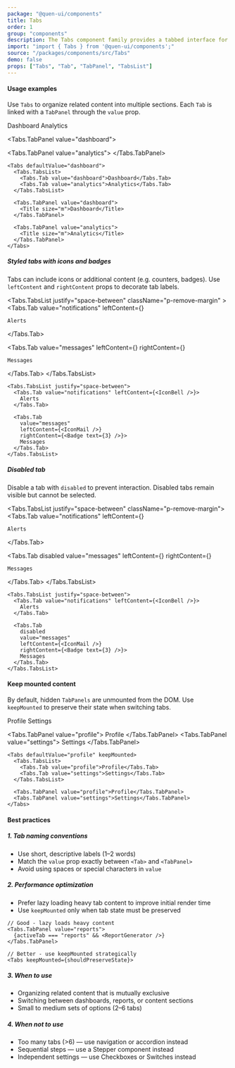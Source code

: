 ```yaml
---
package: "@quen-ui/components"
title: Tabs
order: 1
group: "components"
description: The Tabs component family provides a tabbed interface for content organization. Features include keyboard navigation, customizable tab headers, and efficient rendering with lazy-load support. Ideal for dashboards, settings panels, and content sections.
import: "import { Tabs } from '@quen-ui/components';"
source: "/packages/components/src/Tabs"
demo: false
props: ["Tabs", "Tab", "TabPanel", "TabsList"]
---
```



#### Usage examples

Use `Tabs` to organize related content into multiple sections. Each `Tab` is linked with a `TabPanel` through the `value` prop.

<Tabs defaultValue="dashboard">
  <Tabs.TabsList className="p-remove-margin">
    <Tabs.Tab value="dashboard">Dashboard</Tabs.Tab>
    <Tabs.Tab value="analytics">Analytics</Tabs.Tab>
  </Tabs.TabsList>

<Tabs.TabPanel value="dashboard">
  <Title size="m">Dashboard</Title>
</Tabs.TabPanel>

  <Tabs.TabPanel value="analytics">
    <Title size="m">Analytics</Title>
  </Tabs.TabPanel>
</Tabs>

```tsx
<Tabs defaultValue="dashboard">
  <Tabs.TabsList>
    <Tabs.Tab value="dashboard">Dashboard</Tabs.Tab>
    <Tabs.Tab value="analytics">Analytics</Tabs.Tab>
  </Tabs.TabsList>

  <Tabs.TabPanel value="dashboard">
    <Title size="m">Dashboard</Title>
  </Tabs.TabPanel>

  <Tabs.TabPanel value="analytics">
    <Title size="m">Analytics</Title>
  </Tabs.TabPanel>
</Tabs>
```

##### Styled tabs with icons and badges

Tabs can include icons or additional content (e.g. counters, badges). Use `leftContent` and `rightContent` props to decorate tab labels.

<Tabs.TabsList justify="space-between" className="p-remove-margin" >
  <Tabs.Tab
    value="notifications"
    leftContent={<IconBell />}
  >
    Alerts
  </Tabs.Tab>

  <Tabs.Tab
    value="messages"
    leftContent={<IconMail />}
    rightContent={<Badge text={3} />}
  >
    Messages
  </Tabs.Tab>
</Tabs.TabsList>

```tsx
<Tabs.TabsList justify="space-between">
  <Tabs.Tab value="notifications" leftContent={<IconBell />}>
    Alerts
  </Tabs.Tab>

  <Tabs.Tab
    value="messages"
    leftContent={<IconMail />}
    rightContent={<Badge text={3} />}>
    Messages
  </Tabs.Tab>
</Tabs.TabsList>
```

##### Disabled tab

Disable a tab with `disabled` to prevent interaction. Disabled tabs remain visible but cannot be selected.

<Tabs.TabsList justify="space-between" className="p-remove-margin">
  <Tabs.Tab
    value="notifications"
    leftContent={<IconBell />}
  >
    Alerts
  </Tabs.Tab>

  <Tabs.Tab
    disabled
    value="messages"
    leftContent={<IconMail />}
    rightContent={<Badge text={3} />}
  >
    Messages
  </Tabs.Tab>
</Tabs.TabsList>

```tsx
<Tabs.TabsList justify="space-between">
  <Tabs.Tab value="notifications" leftContent={<IconBell />}>
    Alerts
  </Tabs.Tab>

  <Tabs.Tab
    disabled
    value="messages"
    leftContent={<IconMail />}
    rightContent={<Badge text={3} />}>
    Messages
  </Tabs.Tab>
</Tabs.TabsList>
```

#### Keep mounted content

By default, hidden `TabPanels` are unmounted from the DOM. Use `keepMounted` to preserve their state when switching tabs.

<Tabs defaultValue="profile" keepMounted>
  <Tabs.TabsList>
    <Tabs.Tab value="profile">Profile</Tabs.Tab>
    <Tabs.Tab value="settings">Settings</Tabs.Tab>
  </Tabs.TabsList>

  <Tabs.TabPanel value="profile">
    Profile
  </Tabs.TabPanel>
  <Tabs.TabPanel value="settings">
    Settings
  </Tabs.TabPanel>
</Tabs>

```tsx
<Tabs defaultValue="profile" keepMounted>
  <Tabs.TabsList>
    <Tabs.Tab value="profile">Profile</Tabs.Tab>
    <Tabs.Tab value="settings">Settings</Tabs.Tab>
  </Tabs.TabsList>

  <Tabs.TabPanel value="profile">Profile</Tabs.TabPanel>
  <Tabs.TabPanel value="settings">Settings</Tabs.TabPanel>
</Tabs>
```

#### Best practices

##### 1. Tab naming conventions

  - Use short, descriptive labels (1–2 words)
  - Match the `value` prop exactly between `<Tab>` and `<TabPanel>`
  - Avoid using spaces or special characters in `value`

##### 2. Performance optimization

  - Prefer lazy loading heavy tab content to improve initial render time
  - Use `keepMounted` only when tab state must be preserved
```tsx
// Good - lazy loads heavy content
<Tabs.TabPanel value="reports">
  {activeTab === "reports" && <ReportGenerator />}
</Tabs.TabPanel>

// Better - use keepMounted strategically
<Tabs keepMounted={shouldPreserveState}>
```

##### 3. When to use

  - Organizing related content that is mutually exclusive
  - Switching between dashboards, reports, or content sections
  - Small to medium sets of options (2–6 tabs)

##### 4. When not to use

  - Too many tabs (>6) — use navigation or accordion instead
  - Sequential steps — use a Stepper component instead
  - Independent settings — use Checkboxes or Switches instead
